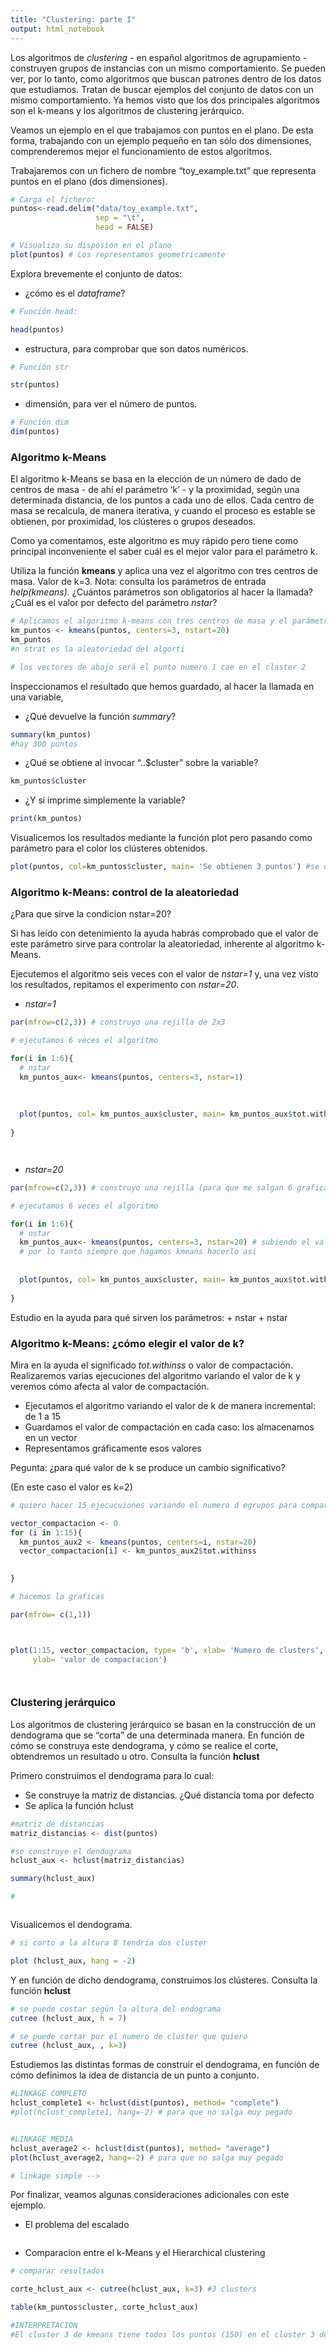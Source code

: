 ```yaml
---
title: "Clustering: parte I"
output: html_notebook
---
```


Los algoritmos de *clustering* - en español algoritmos de agrupamiento - construyen grupos de instancias con un mismo comportamiento. Se pueden ver, por lo tanto, como algoritmos que buscan patrones dentro de los datos que estudiamos. Tratan de buscar ejemplos del conjunto de datos con un mismo comportamiento. Ya hemos visto que los dos principales algoritmos son el k-means y los algoritmos de clustering jerárquico.

Veamos un ejemplo en el que trabajamos con puntos en el plano. De esta forma, trabajando con un ejemplo pequeño en tan sólo dos dimensiones, comprenderemos mejor el funcionamiento de estos algoritmos.

Trabajaremos con un fichero de nombre "toy_example.txt" que representa puntos en el plano (dos dimensiones).

```r

# Carga el fichero:
puntos<-read.delim("data/toy_example.txt",
                   sep = "\t", 
                   head = FALSE)

# Visualiza su disposión en el plano
plot(puntos) # Los representamos geometricamente

```

Explora brevemente el conjunto de datos:

-   ¿cómo es el *dataframe*?

```r

# Función head: 

head(puntos)
```

-   estructura, para comprobar que son datos numéricos.

```r

# Función str

str(puntos)

```

-   dimensión, para ver el número de puntos.

```r

# Función dim
dim(puntos)


```

### Algoritmo k-Means

El algoritmo k-Means se basa en la elección de un número de dado de centros de masa - de ahí el parámetro 'k' - y la proximidad, según una determinada distancia, de los puntos a cada uno de ellos. Cada centro de masa se recalcula, de manera iterativa, y cuando el proceso es estable se obtienen, por proximidad, los clústeres o grupos deseados.

Como ya comentamos, este algoritmo es muy rápido pero tiene como principal inconveniente el saber cuál es el mejor valor para el parámetro k.

Utiliza la función **kmeans** y aplica una vez el algoritmo con tres centros de masa. Valor de k=3. Nota: consulta los parámetros de entrada *help(kmeans)*. ¿Cuántos parámetros son obligatorios al hacer la llamada? ¿Cuál es el valor por defecto del parámetro *nstar*?

```r

# Aplicamos el algoritmo k-means con tres centros de masa y el parámetro nstar igual a 20
km_puntos <- kmeans(puntos, centers=3, nstart=20)
km_puntos
#n strat es la aleatoriedad del algorti

# los vectores de abajo será el punto numero 1 cae en el claster 2

```

Inspeccionamos el resultado que hemos guardado, al hacer la llamada en una variable,

-   ¿Qué devuelve la función *summary*?

```r

summary(km_puntos)
#hay 300 puntos
```

-   ¿Qué se obtiene al invocar "..\$cluster" sobre la variable?

```r

km_puntos$cluster
```

-   ¿Y si imprime simplemente la variable?

```r

print(km_puntos)

```

Visualicemos los resultados mediante la función plot pero pasando como parámetro para el color los clústeres obtenidos.

```r


plot(puntos, col=km_puntos$cluster, main= 'Se obtienen 3 puntos') #se obtienen tres clusters
```

### Algoritmo k-Means: control de la aleatoriedad

¿Para que sirve la condicion nstar=20?

Si has leído con detenimiento la ayuda habrás comprobado que el valor de este parámetro sirve para controlar la aleatoriedad, inherente al algoritmo k-Means.

Ejecutemos el algoritmo seis veces con el valor de *nstar=1* y, una vez visto los resultados, repitamos el experimento con *nstar=20*.

-   *nstar=1*

```r

par(mfrow=c(2,3)) # construyo una rejilla de 2x3

# ejecutamos 6 veces el algoritmo

for(i in 1:6){
  # nstar
  km_puntos_aux<- kmeans(puntos, centers=3, nstar=1)
  
  
  
  plot(puntos, col= km_puntos_aux$cluster, main= km_puntos_aux$tot.withinss)
  
}




```

-   *nstar=20*

```r

par(mfrow=c(2,3)) # construyo una rejilla (para que me salgan 6 graficas 2f y 3 col) de 2x3

# ejecutamos 6 veces el algoritmo

for(i in 1:6){
  # nstar
  km_puntos_aux<- kmeans(puntos, centers=3, nstar=20) # subiendo el valor de nstar cointrola mas la aleatoriedd de los cluster
  # por lo tanto siempre que hagamos kmeans hacerlo asi
  
  
  plot(puntos, col= km_puntos_aux$cluster, main= km_puntos_aux$tot.withinss)
  
}

```

Estudio en la ayuda para qué sirven los parámetros: + nstar + nstar

### Algoritmo k-Means: ¿cómo elegir el valor de k?

Mira en la ayuda el significado *tot.withinss* o valor de compactación. Realizaremos varias ejecuciones del algoritmo variando el valor de k y veremos cómo afecta al valor de compactación.

-   Ejecutamos el algoritmo variando el valor de k de manera incremental: de 1 a 15
-   Guardamos el valor de compactación en cada caso: los almacenamos en un vector
-   Representamos gráficamente esos valores

Pegunta: ¿para qué valor de k se produce un cambio significativo?

(En este caso el valor es k=2)

```r

# quiero hacer 15 ejecucuiones variando el numero d egrupos para comparar el valor de compactacion

vector_compactacion <- 0
for (i in 1:15){
  km_puntos_aux2 <- kmeans(puntos, centers=i, nstar=20)
  vector_compactacion[i] <- km_puntos_aux2$tot.withinss

  
}

# hacemos la graficas

par(mfrow= c(1,1))



plot(1:15, vector_compactacion, type= 'b', xlab= 'Numero de clusters',
     ylab= 'valor de compactacion')




```

### Clustering jerárquico

Los algoritmos de clustering jerárquico se basan en la construcción de un dendograma que se "corta" de una determinada manera. En función de cómo se construya este dendograma, y cómo se realice el corte, obtendremos un resultado u otro. Consulta la función **hclust**

Primero construimos el dendograma para lo cual:

-   Se construye la matriz de distancias. ¿Qué distancia toma por defecto
-   Se aplica la función hclust

```r

#matriz de distancias
matriz_distancias <- dist(puntos)

#se construye el dendograma
hclust_aux <- hclust(matriz_distancias)

summary(hclust_aux)

#



```

Visualicemos el dendograma.

```r
# si corto a la altura 8 tendria dos cluster

plot (hclust_aux, hang = -2)
```

Y en función de dicho dendograma, construimos los clústeres. Consulta la función **hclust**

```r
# se puede costar según la altura del endograma
cutree (hclust_aux, h = 7)

# se puede cortar por el numero de cluster que quiero
cutree (hclust_aux, , k=3)

```

Estudiemos las distintas formas de construir el dendograma, en función de cómo definimos la idea de distancia de un punto a conjunto.

```r
#LINKAGE COMPLETO
hclust_complete1 <- hclust(dist(puntos), method= "complete")
#plot(hclust_complete1, hang=-2) # para que no salga muy pegado


#LINKAGE MEDIA
hclust_average2 <- hclust(dist(puntos), method= "average")
plot(hclust_average2, hang=-2) # para que no salga muy pegado

# linkage simple --> 

```

Por finalizar, veamos algunas consideraciones adicionales con este ejemplo.

-   El problema del escalado

```r


```

-   Comparacion entre el k-Means y el Hierarchical clustering

```r
# comparar resultados

corte_hclust_aux <- cutree(hclust_aux, k=3) #3 clusters

table(km_puntos$cluster, corte_hclust_aux)

#INTERPRETACION
#El cluster 3 de kmeans tiene todos los puntos (150) en el cluster 3 del jerarquico 
```
